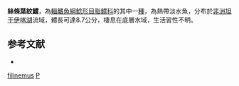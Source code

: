 {{Speciesbox
| taxon = Phyllonemus filinemus
| binomial_authority = [[Worthington|Worthington]] & [[Ricardo|Ricardo]], 1937
| status = LC
| status_system= IUCN3.1 
}}

'''絲條葉紋鱨'''，為[[輻鰭魚綱|輻鰭魚綱]][[鯰形目|鯰形目]][[脂鱨科|脂鱨科]]的其中一[[種|種]]，為熱帶淡水魚，分布於[[非洲|非洲]][[坦干伊喀湖|坦干伊喀湖]]流域，體長可達8.7公分，棲息在底層水域，生活習性不明。

==参考文献==
*{{FishBase_species|genus=Phyllonemus|species=filinemus |year=2015|month=6}}

{{Taxonbar}}
[[Category:葉紋鱨屬|filinemus]]
[[Category:1937年描述的鱼类|P]]